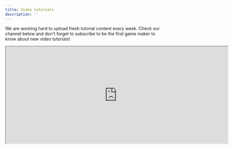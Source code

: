 ```yaml
---
title: Video tutorials
description: ''
---
```


We are working hard to upload fresh tutorial content every week.
Check our channel below and don't forget to subscribe to be the first game maker to know about new video tutorials!

<iframe
  width="720"
  height="315"
  src="https://www.youtube.com/embed/V2E5xpNKoz4"
  title="Soba YouTube channel"
  frameborder="30"
  allow="accelerometer; autoplay; clipboard-write; encrypted-media; gyroscope; picture-in-picture"
  allowFullScreen
></iframe>
